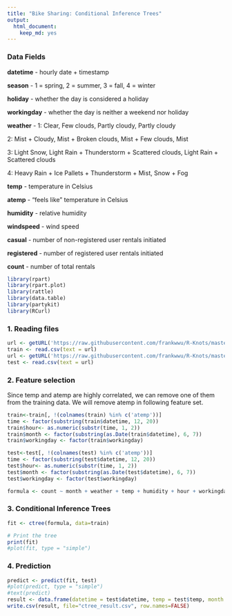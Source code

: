 ---
title: "Bike Sharing: Conditional Inference Trees"
output: 
  html_document: 
    keep_md: yes
---

### Data Fields
**datetime** - hourly date + timestamp

**season** -  1 = spring, 2 = summer, 3 = fall, 4 = winter 

**holiday** - whether the day is considered a holiday

**workingday** - whether the day is neither a weekend nor holiday

**weather** - 1: Clear, Few clouds, Partly cloudy, Partly cloudy

2: Mist + Cloudy, Mist + Broken clouds, Mist + Few clouds, Mist 

3: Light Snow, Light Rain + Thunderstorm + Scattered clouds, Light Rain + Scattered clouds 

4: Heavy Rain + Ice Pallets + Thunderstorm + Mist, Snow + Fog 

**temp** - temperature in Celsius

**atemp** - "feels like" temperature in Celsius

**humidity** - relative humidity

**windspeed** - wind speed

**casual** - number of non-registered user rentals initiated

**registered** - number of registered user rentals initiated

**count** - number of total rentals

```{r warning=FALSE, message=FALSE}
library(rpart)
library(rpart.plot)
library(rattle)
library(data.table)
library(partykit)
library(RCurl)
```

### 1. Reading files

```{r}
url <- getURL('https://raw.githubusercontent.com/frankwwu/R-Knots/master/Bike%20Sharing/train.csv')
train <- read.csv(text = url) 
url <- getURL('https://raw.githubusercontent.com/frankwwu/R-Knots/master/Bike%20Sharing/test.csv')
test <- read.csv(text = url) 
```

### 2. Feature selection

Since temp and atemp are highly correlated, we can remove one of them from the training data. We will remove atemp in following feature set.

```{r}
train<-train[, !(colnames(train) %in% c('atemp'))]
time <- factor(substring(train$datetime, 12, 20))
train$hour<- as.numeric(substr(time, 1, 2))
train$month <- factor(substring(as.Date(train$datetime), 6, 7))
train$workingday <- factor(train$workingday)

test<-test[, !(colnames(test) %in% c('atemp'))] 
time <- factor(substring(test$datetime, 12, 20))
test$hour<- as.numeric(substr(time, 1, 2))
test$month <- factor(substring(as.Date(test$datetime), 6, 7))
test$workingday <- factor(test$workingday)
```

```{r}
formula <- count ~ month + weather + temp + humidity + hour + workingday + holiday
```

### 3. Conditional Inference Trees

```{r}
fit <- ctree(formula, data=train)

# Print the tree
print(fit)
#plot(fit, type = "simple")
```

### 4. Prediction

```{r}
predict <- predict(fit, test)
#plot(predict, type = "simple")
#text(predict)
result <- data.frame(datetime = test$datetime, temp = test$temp, month = test$month, workingday = test$workingday, count=predict)
write.csv(result, file="ctree_result.csv", row.names=FALSE)
```


